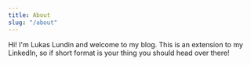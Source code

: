 ```yaml
---
title: About
slug: "/about"
---
```


Hi! I'm Lukas Lundin and welcome to my blog. This is an extension to my LinkedIn, so if short format is your thing you should head over there!

